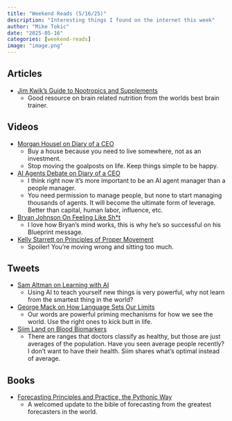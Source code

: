 ```yaml
---
title: "Weekend Reads (5/16/25)"
description: "Interesting things I found on the internet this week"
author: "Mike Tokic"
date: "2025-05-16"
categories: [weekend-reads]
image: "image.png"
---
```


## Articles

- [Jim Kwik's Guide to Nootropics and Supplements](https://d2saw6je89goi1.cloudfront.net/uploads/digital_asset/file/1177457/Nootropics-SupplementsPDF.pdf)
    - Good resource on brain related nutrition from the worlds best brain trainer. 

## Videos

- [Morgan Housel on Diary of a CEO](https://www.youtube.com/watch?v=uxu37dqVR90)
    - Buy a house because you need to live somewhere, not as an investment. 
    - Stop moving the goalposts on life. Keep things simple to be happy. 
- [AI Agents Debate on Diary of a CEO](https://www.youtube.com/watch?v=JMYQmGfTltY)
    - I think right now it's more important to be an AI agent manager than a people manager. 
    - You need permission to manage people, but none to start managing thousands of agents. It will become the ultimate form of leverage. Better than capital, human labor, influence, etc. 
- [Bryan Johnson On Feeling Like Sh*t](https://www.youtube.com/shorts/yWu8tdfepTs)
    - I love how Bryan's mind works, this is why he's so successful on his Blueprint message. 
- [Kelly Starrett on Principles of Proper Movement](https://www.youtube.com/watch?v=3WOpb8PrrSc)
    - Spoiler! You're moving wrong and sitting too much. 

## Tweets

- [Sam Altman on Learning with AI](https://x.com/sama/status/1915826042729861357)
    - Using AI to teach yourself new things is very powerful, why not learn from the smartest thing in the world?
- [George Mack on How Language Sets Our Limits](https://x.com/george__mack/status/1916072259992875079?s=46)
    - Our words are powerful priming mechanisms for how we see the world. Use the right ones to kick butt in life. 
- [Siim Land on Blood Biomarkers](https://x.com/siimland/status/1921618966801195383)
    - There are ranges that doctors classify as healthy, but those are just averages of the population. Have you seen average people recently? I don't want to have their health. Siim shares what's optimal instead of average. 

## Books 

- [Forecasting Principles and Practice, the Pythonic Way](https://otexts.com/fpppy/)
    - A welcomed update to the bible of forecasting from the greatest forecasters in the world.